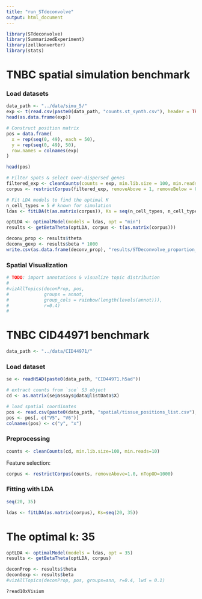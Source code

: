 ```yaml
---
title: "run_STdeconvolve"
output: html_document
---
```



```r
library(STdeconvolve)
library(SummarizedExperiment)
library(zellkonverter)
library(stats)
```


# TNBC spatial simulation benchmark
### Load datasets
```r
data_path <- "../data/simu_5/"
exp <- t(read.csv(paste0(data_path, "counts.st_synth.csv"), header = TRUE, row.names = 1))
head(as.data.frame(exp))
```


```r
# Construct position matrix
pos = data.frame(
  x = rep(seq(0, 49), each = 50),
  y = rep(seq(0, 49), 50),
  row.names = colnames(exp)
)

head(pos)
```

```r
# Filter spots & select over-dispersed genes
filtered_exp <- cleanCounts(counts = exp, min.lib.size = 100, min.reads = 1, min.detected = 1)
corpus <- restrictCorpus(filtered_exp, removeAbove = 1, removeBelow = 0.05, alpha = 0.05, plot = TRUE, verbose = TRUE)
```


```r
# Fit LDA models to find the optimal K
n_cell_types = 5 # known for simulation
ldas <- fitLDA(t(as.matrix(corpus)), Ks = seq(n_cell_types, n_cell_types, by = 1), plot = TRUE, verbose = TRUE)
```


```r
optLDA <- optimalModel(models = ldas, opt = "min")
results <- getBetaTheta(optLDA, corpus <- t(as.matrix(corpus)))

deconv_prop <- results$theta
deconv_gexp <- results$beta * 1000
write.csv(as.data.frame(deconv_prop), "results/STDeconvolve_proportion_simu_5.csv")
```


### Spatial Visualization
```r
# TODO: import annotations & visualize topic distribution
#
#vizAllTopics(deconProp, pos,
#             groups = annot, 
#             group_cols = rainbow(length(levels(annot))),
#             r=0.4)	
#
```


# TNBC CID44971 benchmark

```r
data_path <- "../data/CID44971/"
```

### Load dataset
```r
se <- readH5AD(paste0(data_path, "CID44971.h5ad"))
```


```r
# extract counts from `sce` S3 object
cd <- as.matrix(se@assays@data@listData$X)

# load spatial coordinates
pos <- read.csv(paste0(data_path, "spatial/tissue_positions_list.csv"), header = FALSE, row.names = 1)
pos <- pos[, c("V5", "V6")]
colnames(pos) <- c("y", "x")
```




### Preprocessing
```r
counts <- cleanCounts(cd, min.lib.size=100, min.reads=10)
```


Feature selection:
```r
corpus <- restrictCorpus(counts, removeAbove=1.0, nTopOD=1000)
```
### Fitting with LDA
```r
seq(20, 35)
```


```r
ldas <- fitLDA(as.matrix(corpus), Ks=seq(20, 35))
```
# The optimal k: 35
```r
optLDA <- optimalModel(models = ldas, opt = 35)
results <- getBetaTheta(optLDA, corpus)
```


```r
deconProp <- results$theta
deconGexp <- results$beta
#vizAllTopics(deconProp, pos, groups=ann, r=0.4, lwd = 0.1)
```



















```r
?read10xVisium
```














